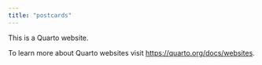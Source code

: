 ```yaml
---
title: "postcards"
---
```


This is a Quarto website.

To learn more about Quarto websites visit <https://quarto.org/docs/websites>.
